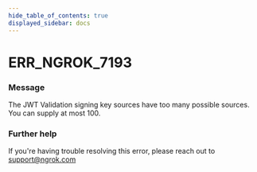 ```yaml
---
hide_table_of_contents: true
displayed_sidebar: docs
---
```



# ERR_NGROK_7193

### Message

The JWT Validation signing key sources have too many possible sources. You can supply at most 100.

### Further help

If you're having trouble resolving this error, please reach out to [support@ngrok.com](mailto:support@ngrok.com?subject=Help%20with%20ERR_NGROK_7193)

<ErrorDetails error="err_ngrok_7193" />

